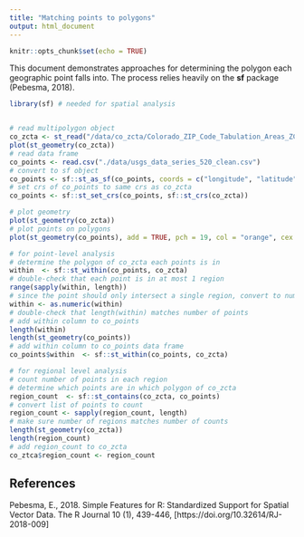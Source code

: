 ```yaml
---
title: "Matching points to polygons"
output: html_document
---
```


```r
knitr::opts_chunk$set(echo = TRUE)
```

This document demonstrates approaches for determining the polygon each geographic point falls into. The process relies heavily on the **sf** package (Pebesma, 2018). 

```r

library(sf) # needed for spatial analysis


# read multipolygon object
co_zcta <- st_read("/data/co_zcta/Colorado_ZIP_Code_Tabulation_Areas_ZCTA.shp")
plot(st_geometry(co_zcta))
# read data frame
co_points <- read.csv("./data/usgs_data_series_520_clean.csv")
# convert to sf object
co_points <- sf::st_as_sf(co_points, coords = c("longitude", "latitude"))
# set crs of co_points to same crs as co_zcta
co_points <- sf::st_set_crs(co_points, sf::st_crs(co_zcta))

# plot geometry
plot(st_geometry(co_zcta))
# plot points on polygons
plot(st_geometry(co_points), add = TRUE, pch = 19, col = "orange", cex = 0.5)

# for point-level analysis
# determine the polygon of co_zcta each points is in
within  <- sf::st_within(co_points, co_zcta)
# double-check that each point is in at most 1 region
range(sapply(within, length))
# since the point should only intersect a single region, convert to number
within <- as.numeric(within)
# double-check that length(within) matches number of points
# add within column to co_points
length(within)
length(st_geometry(co_points))
# add within column to co_points data frame
co_points$within  <- sf::st_within(co_points, co_zcta)

# for regional level analysis
# count number of points in each region
# determine which points are in which polygon of co_zcta
region_count  <- sf::st_contains(co_zcta, co_points)
# convert list of points to count
region_count <- sapply(region_count, length)
# make sure number of regions matches number of counts
length(st_geometry(co_zcta))
length(region_count)
# add region_count to co_zcta
co_ztca$region_count <- region_count
```

## References

Pebesma, E., 2018. Simple Features for R:
Standardized Support for Spatial Vector Data. The R Journal 10 (1), 439-446,
[https://doi.org/10.32614/RJ-2018-009]

